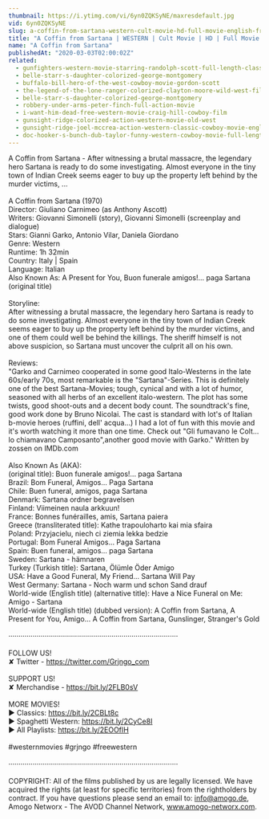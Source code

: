 ```yaml
---
thumbnail: https://i.ytimg.com/vi/6yn0ZQKSyNE/maxresdefault.jpg
vid: 6yn0ZQKSyNE
slug: a-coffin-from-sartana-western-cult-movie-hd-full-movie-english-free-cowboy-film
title: "A Coffin from Sartana | WESTERN | Cult Movie | HD | Full Movie English | Free Cowboy Film"
name: "A Coffin from Sartana"
publishedAt: "2020-03-03T02:00:02Z"
related:
  - gunfighters-western-movie-starring-randolph-scott-full-length-classic-feature-film-english
  - belle-starr-s-daughter-colorized-george-montgomery
  - buffalo-bill-hero-of-the-west-cowboy-movie-gordon-scott
  - the-legend-of-the-lone-ranger-colorized-clayton-moore-wild-west-film
  - belle-starr-s-daughter-colorized-george-montgomery
  - robbery-under-arms-peter-finch-full-action-movie
  - i-want-him-dead-free-western-movie-craig-hill-cowboy-film
  - gunsight-ridge-colorized-action-western-movie-old-west
  - gunsight-ridge-joel-mccrea-action-western-classic-cowboy-movie-english
  - doc-hooker-s-bunch-dub-taylor-funny-western-cowboy-movie-full-length-english
---
```


A Coffin from Sartana - After witnessing a brutal massacre, the legendary hero Sartana is ready to do some investigating. Almost everyone in the tiny town of Indian Creek seems eager to buy up the property left behind by the murder victims, ...<br />
<br />
A Coffin from Sartana (1970)<br />
Director: Giuliano Carnimeo (as Anthony Ascott)<br />
Writers: Giovanni Simonelli (story), Giovanni Simonelli (screenplay and dialogue)<br />
Stars: Gianni Garko, Antonio Vilar, Daniela Giordano<br />
Genre: Western<br />
Runtime: 1h 32min<br />
Country: Italy | Spain<br />
Language: Italian<br />
Also Known As: A Present for You, Buon funerale amigos!... paga Sartana (original title)<br />
<br />
Storyline:<br />
After witnessing a brutal massacre, the legendary hero Sartana is ready to do some investigating. Almost everyone in the tiny town of Indian Creek seems eager to buy up the property left behind by the murder victims, and one of them could well be behind the killings. The sheriff himself is not above suspicion, so Sartana must uncover the culprit all on his own.<br />
<br />
Reviews:<br />
"Garko and Carnimeo cooperated in some good Italo-Westerns in the late 60s/early 70s, most remarkable is the "Sartana"-Series. This is definitely one of the best Sartana-Movies; tough, cynical and with a lot of humor, seasoned with all herbs of an excellent italo-western. The plot has some twists, good shoot-outs and a decent body count. The soundtrack's fine, good work done by Bruno Nicolai. The cast is standard with lot's of Italian b-movie heroes (ruffini, dell' acqua...) I had a lot of fun with this movie and it's worth watching it more than one time. Check out "Gli fumavano le Colt... lo chiamavano Camposanto",another good movie with Garko." Written by zossen on IMDb.com<br />
<br />
Also Known As (AKA):<br />
(original title): Buon funerale amigos!... paga Sartana<br />
Brazil: Bom Funeral, Amigos... Paga Sartana<br />
Chile: Buen funeral, amigos, paga Sartana<br />
Denmark: Sartana ordner begravelsen<br />
Finland: Viimeinen naula arkkuun!<br />
France: Bonnes funérailles, amis, Sartana paiera<br />
Greece (transliterated title): Kathe trapouloharto kai mia sfaira<br />
Poland: Przyjacielu, niech ci ziemia lekka bedzie<br />
Portugal: Bom Funeral Amigos... Paga Sartana<br />
Spain: Buen funeral, amigos... paga Sartana<br />
Sweden: Sartana - hämnaren<br />
Turkey (Turkish title): Sartana, Ölümle Öder Amigo<br />
USA: Have a Good Funeral, My Friend... Sartana Will Pay<br />
West Germany: Sartana - Noch warm und schon Sand drauf<br />
World-wide (English title) (alternative title): Have a Nice Funeral on Me: Amigo - Sartana<br />
World-wide (English title) (dubbed version): A Coffin from Sartana, A Present for You, Amigo... A Coffin from Sartana, Gunslinger, Stranger's Gold<br />
<br />
····················································································<br />
<br />
FOLLOW US!<br />
✘ Twitter - https://twitter.com/Grjngo_com<br />
<br />
SUPPORT US!<br />
✘ Merchandise - https://bit.ly/2FLB0sV<br />
<br />
MORE MOVIES! <br />
► Classics: https://bit.ly/2CBLt8c <br />
► Spaghetti Western: https://bit.ly/2CyCe8I <br />
► All Playlists: https://bit.ly/2EOOfIH <br />
<br />
#westernmovies #grjngo #freewestern<br />
<br />
····················································································<br />
<br />
COPYRIGHT: All of the films published by us are legally licensed. We have acquired the rights (at least for specific territories) from the rightholders by contract. If you have questions please send an email to: info@amogo.de, Amogo Networx - The AVOD Channel Network, www.amogo-networx.com.
